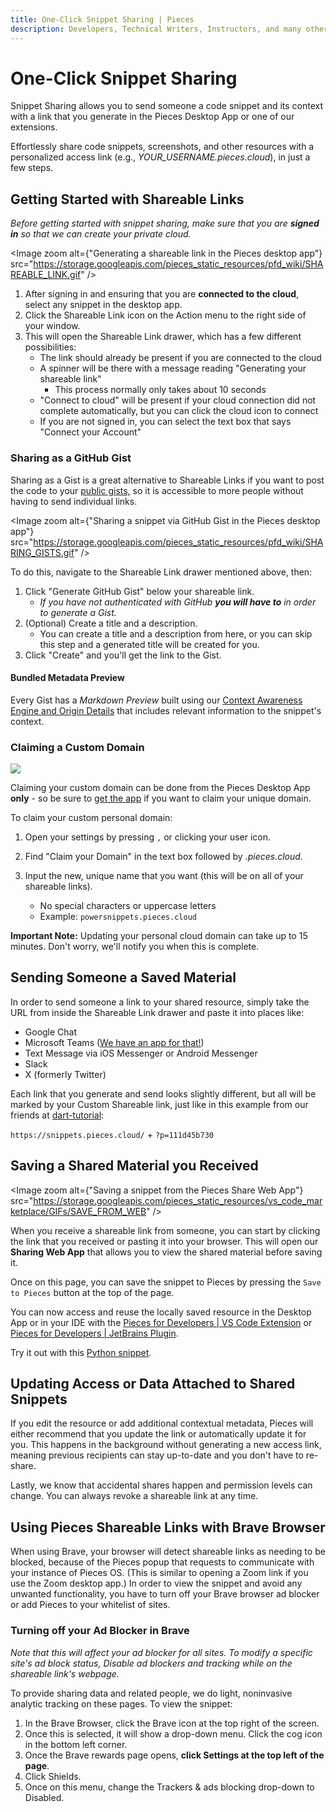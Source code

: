 ```yaml
---
title: One-Click Snippet Sharing | Pieces
description: Developers, Technical Writers, Instructors, and many others constantly share developer materials, but adding in relevant context makes this engagement much more impactful.
---
```


<link rel="canonical" href="https://docs.pieces.app/features/one-click-snippet-sharing" />

# One-Click Snippet Sharing
Snippet Sharing allows you to send someone a code snippet and its context with a link that you generate in the Pieces Desktop App or one of our extensions.

Effortlessly share code snippets, screenshots, and other resources with a personalized access link (e.g., _YOUR_USERNAME.pieces.cloud_), in just a few steps.

## Getting Started with Shareable Links
_Before getting started with snippet sharing, make sure that you are **signed in** so that we can create your private cloud._

<Image zoom alt={"Generating a shareable link in the Pieces desktop app"} src="https://storage.googleapis.com/pieces_static_resources/pfd_wiki/SHAREABLE_LINK.gif" />

1. After signing in and ensuring that you are **connected to the cloud**, select any snippet in the desktop app.
2. Click the Shareable Link icon on the Action menu to the right side of your window.
3. This will open the Shareable Link drawer, which has a few different possibilities:
    - The link should already be present if you are connected to the cloud
    - A spinner will be there with a message reading "Generating your shareable link"
        - This process normally only takes about 10 seconds
    - "Connect to cloud" will be present if your cloud connection did not complete automatically, but you can click the cloud icon to connect
    - If you are not signed in, you can select the text box that says "Connect your Account"

### Sharing as a GitHub Gist
Sharing as a Gist is a great alternative to Shareable Links if you want to post the code to your [public gists,](/product-highlights-and-benefits/import-gists-from-github) so it is accessible to more people without having to send individual links.

<Image zoom alt={"Sharing a snippet via GitHub Gist in the Pieces desktop app"} src="https://storage.googleapis.com/pieces_static_resources/pfd_wiki/SHARING_GISTS.gif" />

To do this, navigate to the Shareable Link drawer mentioned above, then:

1. Click "Generate GitHub Gist" below your shareable link.
    - _If you have not authenticated with GitHub **you will have to** in order to generate a Gist._
2. (Optional) Create a title and a description.
    - You can create a title and a description from here, or you can skip this step and a generated title will be created for you.
3. Click "Create" and you'll get the link to the Gist.

#### Bundled Metadata Preview
Every Gist has a _Markdown Preview_ built using our <a target="_blank" href="{{ links.internal.context_awareness_engine.origin_details }}">Context Awareness Engine and Origin Details</a> that includes relevant information to the snippet's context.

### Claiming a Custom Domain
<Image zoom src="https://storage.googleapis.com/pieces_static_resources/pfd_wiki/CUSTOM_SUBDOMAIN.gif" />

Claiming your custom domain can be done from the Pieces Desktop App **only** - so be sure to [get the app](/installation-getting-started/what-am-i-installing) if you want to claim your unique domain.

To claim your custom personal domain:
1. Open your settings by pressing ` , ` or clicking your user icon.
2. Find "Claim your Domain" in the text box followed by _.pieces.cloud_.
3. Input the new, unique name that you want (this will be on all of your shareable links).

    - No special characters or uppercase letters
    - Example: ` powersnippets.pieces.cloud `

**Important Note:** Updating your personal cloud domain can take up to 15 minutes. Don't worry, we'll notify you when this is complete.

## Sending Someone a Saved Material
In order to send someone a link to your shared resource, simply take the URL from inside the Shareable Link drawer and paste it into places like:
- Google Chat
- Microsoft Teams ([We have an app for that!](/extensions-plugins/teams))
- Text Message via iOS Messenger or Android Messenger
- Slack
- X (formerly Twitter)

Each link that you generate and send looks slightly different, but all will be marked by your Custom Shareable link, just like in this example from our friends at [dart-tutorial](https://dart-tutorial.com):

`https://snippets.pieces.cloud/` + `?p=111d45b730`

## Saving a Shared Material you Received
<Image zoom alt={"Saving a snippet from the Pieces Share Web App"} src="https://storage.googleapis.com/pieces_static_resources/vs_code_marketplace/GIFs/SAVE_FROM_WEB" />

When you receive a shareable link from someone, you can start by clicking the link that you received or pasting it into your browser. This will open our **Sharing Web App** that allows you to view the shared material before saving it.

Once on this page, you can save the snippet to Pieces by pressing the ` Save to Pieces ` button at the top of the page.

You can now access and reuse the locally saved resource in the Desktop App or in your IDE with the <a target="_blank" href="{{ links.extensions.vscode }}">Pieces for Developers | VS Code Extension</a> or <a target="_blank" href="{{ links.extensions.jetbrains }}">Pieces for Developers | JetBrains Plugin</a>.

Try it out with this [Python snippet](https://python.pieces.cloud/?p=8711459369).

## Updating Access or Data Attached to Shared Snippets
If you edit the resource or add additional contextual metadata, Pieces will either recommend that you update the link or automatically update it for you. This happens in the background without generating a new access link, meaning previous recipients can stay up-to-date and you don't have to re-share.

Lastly, we know that accidental shares happen and permission levels can change. You can always revoke a shareable link at any time.

## Using Pieces Shareable Links with Brave Browser

When using Brave, your browser will detect shareable links as needing to be blocked, because of the Pieces popup that requests to communicate with your instance of Pieces OS. (This is similar to opening a Zoom link if you use the Zoom desktop app.) In order to view the snippet and avoid any unwanted functionality, you have to turn off your Brave browser ad blocker or add Pieces to your whitelist of sites.

### Turning off your Ad Blocker in Brave

*Note that this will affect your ad blocker for all sites. To modify a specific site's ad block status, Disable ad blockers and tracking while on the shareable link's webpage.*

To provide sharing data and related people, we do light, noninvasive analytic tracking on these pages. To view the snippet: 

1. In the Brave Browser, click the Brave icon at the top right of the screen. 
2. Once this is selected, it will show a drop-down menu. Click the cog icon in the bottom left corner.
3. Once the Brave rewards page opens, **click Settings at the top left of the page**.
4. Click Shields.
5. Once on this menu, change the Trackers & ads blocking drop-down to Disabled.
